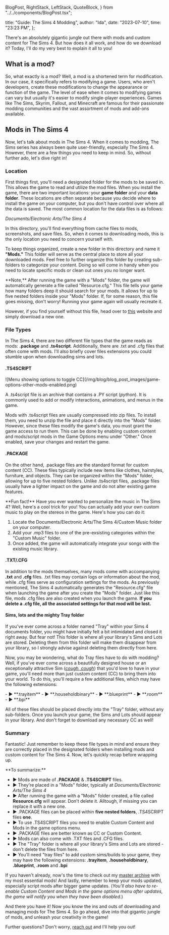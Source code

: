   BlogPost,
  RightStack,
  LeftStack,
  QuoteBlock,
} from "../../components/BlogPost.tsx";

  title: "Guide: The Sims 4 Modding",
  author: "Ida",
  date: "2023-07-10",
  time: "23:23 PM",
};

There's an absolutely gigantic jungle out there with mods and custom content for The Sims 4. But how does it all work, and how do we download it? Today, I'll do my very best to explain 
it all to you!

## What is a mod?

So, what exactly is a mod? Well, a mod is a shortened term for modification. In our case, it specifically refers to modifying a game. Users, who aren't developers, create these modifications 
to change the appearance or function of the game. The level of ease when it comes to modifying games can vary but usually it's easier to modify single-player experiences. Games like The Sims, 
Skyrim, Fallout, and Minecraft are famous for their passionate modding communities and the vast assortment of mods and add-ons available. 

## Mods in The Sims 4

Now, let's talk about mods in The Sims 4. When it comes to modding, The Sims series has always been quite user-friendly, especially The Sims 4. However, there are a few things you need to 
keep in mind. So, without further ado, let's dive right in!

### Location

First things first, you'll need a designated folder for the mods to be saved in. This allows the game to read and 
utilize the mod files. When you install the game, there are two important locations: your **game folder** and your **data folder**. These locations are often separate because you decide where to 
install the game on your computer, but you don't have control over where all the data is saved. The most common location for the data files is as follows:

*Documents/​Electronic Arts/​The Sims 4*

In this directory, you'll find everything from cache files to mods, screenshots, and save files. So, when it comes to downloading mods, this is the only location you need to concern yourself 
with.

To keep things organized, create a new folder in this directory and name it **"Mods."** This folder will serve as the central place to store all your downloaded mods. Feel free to further organize 
this folder by creating sub-folders to categorize your content. Doing so will come in handy when you need to locate specific mods or clean out ones you no longer want.

<QuoteBlock>
**Note,** After running the game with a "Mods" folder, the game will automatically generate a file called "Resource.cfg." This file tells your game how many folders deep it should search for your
mods. It allows for up to five nested folders inside your "Mods" folder. If, for some reason, this file goes missing, don't worry! Running your game again will usually recreate it.
</QuoteBlock>

However, if you find yourself without this file, head over to [this](https://help.thesimsresource.com/article/37-the-sims-4-resource-cfg-file) website and simply download a new one.

### File Types

In The Sims 4, there are two different file types that the game reads as mods: **.package** and **.ts4script**. Additionally, there are .txt and .cfg files that often come with mods. I'll also
briefly cover files extensions you could stumble upon when downloading sims and lots.

#### .TS4SCRIPT
<LeftStack masterWidth="45%">
![Menu showing options to toggle CC](/img/blog/blog_post_images/game-options-other-mods-enabled.png)

A .ts4script file is an archive that contains a .PY script (*python*). It is commonly used to add or modify interactions, animations, and menus in the game. 

Mods with .ts4script files are usually compressed into zip files. To install them, you need to unzip the file and place it directly into the "Mods" folder. However, since these files modify 
the game's data, you must grant the game access to run them. This can be done by enabling custom content and mods/script mods in the Game Options menu under "Other." Once enabled, save your 
changes and restart the game.

</LeftStack>

#### .PACKAGE

On the other hand, .package files are the standard format for custom content (CC). These files typically include new items like clothes, hairstyles, furniture, and objects. They can be 
organized within the "Mods" folder, allowing for up to five nested folders. Unlike .ts4script files, .package files usually have a lighter impact on the game and do not alter existing game 
features.

<QuoteBlock>
**Fun fact!** Have you ever wanted to personalize the music in The Sims 4? Well, here's a cool trick for you! You can actually add your own custom music to play on the stereos in the game. 
Here's how you can do it:

1. Locate the Documents/​Electronic Arts/​The Sims 4/Custom Music folder on your computer.
2. Add your .mp3 files to one of the pre-exsisting categories within the "Custom Music" folder.
3. Once added, the game will automatically integrate your songs with the existing music library.
</QuoteBlock>

#### .TXT/.CFG

In addition to the mods themselves, many mods come with accompanying **.txt** and **.cfg** files. .txt files may contain logs or information about the mod, while .cfg files serve as configuration 
settings for the mods. As previously mentioned, The Sims 4 automatically generates the "Resource.cfg" file when launching the game after you create the "Mods" folder. Just like this file, mods 
.cfg files are also created when you launch the game. **If you delete a .cfg file, all the associated settings for that mod will be lost.**

#### Sims, lots and the mighty Tray folder

If you've ever come across a folder named "Tray" within your Sims 4 documents folder, you might have initially felt a bit intimidated and closed it right away. But fear not! This folder is 
where all your library's Sims and Lots are stored. Deleting them from this folder will make them disappear from your library, so I strongly advise against deleting them directly from here.

Now, you may be wondering, what do Tray files have to do with modding? Well, if you've ever come across a beautifully designed house or an exceptionally attractive Sim 
(*[cough, cough](https://www.reddit.com/r/Sims4/comments/11e95e6/goth_family_remake/)*) that you'd love to have in your game, you'll need more than just custom content (CC) to bring them into
your world. To do this, you'll require a few additional files, which may have the following extensions:

<QuoteBlock>
- ► **.trayitem**
- ► **.householdbinary**
- ► **.blueprint**
- ► **.room**
- ► **.bpi**
</QuoteBlock>

All of these files should be placed directly into the "Tray" folder, without any sub-folders. Once you launch your game, the Sims and Lots should appear in your library. And don't forget 
to download any necessary CC as well!

### Summary

Fantastic! Just remember to keep these file types in mind and ensure they are correctly placed in the designated folders when installing mods and custom content for The Sims 4. Now, 
let's quickly recap before wrapping up.

<QuoteBlock>
**To summarize:** 

- ► Mods are made of **.PACKAGE** & **.TS4SCRIPT** files.
- ► They're placed in a "Mods" folder, typically at *Documents/​Electronic Arts/​The Sims 4*
- ► After running the game with a "Mods" folder created, a file called **Resource.cfg** will appear. Don't delete it. Alltough, if missing you can replace it with a new one.
- ► .PACKAGE files can be placed within **five nested folders**, .TS4SCRIPT files **one**.
- ► To use .TS4SCRIPT files you need to enable Custom Content and Mods in the game options menu.
- ► .PACKAGE files are better known as CC or Custom Content.
- ► Mods can also come with .TXT files and .CFG files.
- ► The "Tray" folder is where all your library's Sims and Lots are stored - don't delete the files from here.
- ► You'll need "tray files" to add custom sims/builds to your game, they may have the following extensions: **.trayitem**, **.householdbinary**, **.blueprint**, **.room** and **.bpi**

</QuoteBlock>

If you haven't already, now's the time to check out my [master archive](/blog_posts/master_archive_sims_4_mods) with my most essential mods! And lastly, remember to keep your mods updated, 
especially script mods after bigger game updates. (*You'll also have to re-enable Custom Content and Mods in the game options menu after updates, the game will notify you when they have been 
disabled.*)

And there you have it! Now you know the ins and outs of downloading and managing mods for The Sims 4. So go ahead, dive into that gigantic jungle of mods, and unleash your creativity in 
the game!

Further questions? Don't worry, [reach out](/contact) and I'll help you out!
